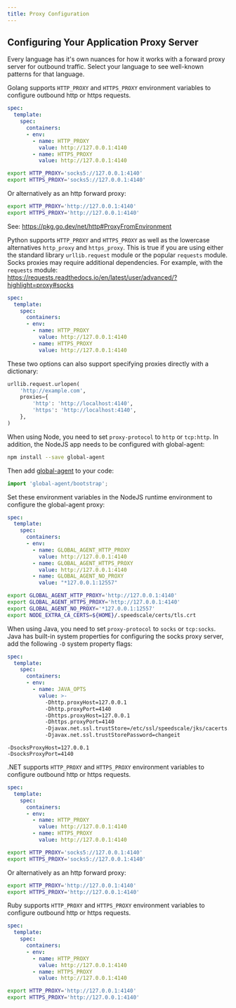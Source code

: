 ```yaml
---
title: Proxy Configuration
---
```



## Configuring Your Application Proxy Server

Every language has it's own nuances for how it works with a forward proxy
server for outbound traffic. Select your language to see well-known patterns
for that language.

<Tabs>

<TabItem value="go" label="Go">

Golang supports `HTTP_PROXY` and `HTTPS_PROXY` environment variables to configure outbound http or https
requests.
<Tabs>
<TabItem value="k8s" label="Kubernetes">

```yaml
spec:
  template:
    spec:
      containers:
      - env:
        - name: HTTP_PROXY
          value: http://127.0.0.1:4140
        - name: HTTPS_PROXY
          value: http://127.0.0.1:4140
```

</TabItem>
<TabItem value="not-k8s" label="Outside of Kubernetes">

```bash
export HTTP_PROXY='socks5://127.0.0.1:4140'
export HTTPS_PROXY='socks5://127.0.0.1:4140'
```

Or alternatively as an http forward proxy:

```bash
export HTTP_PROXY='http://127.0.0.1:4140'
export HTTPS_PROXY='http://127.0.0.1:4140'
```

See: https://pkg.go.dev/net/http#ProxyFromEnvironment
</TabItem>
</Tabs>
</TabItem>

<TabItem value="python" label="Python">

Python supports `HTTP_PROXY` and `HTTPS_PROXY` as well as the lowercase alternatives `http_proxy` and
`https_proxy`. This is true if you are using either the standard library `urllib.request` module or the
popular `requests` module. Socks proxies may require additional dependencies. For example, with the `requests` module:
https://requests.readthedocs.io/en/latest/user/advanced/?highlight=proxy#socks

<Tabs>
<TabItem value="k8s" label="Kubernetes">

```yaml
spec:
  template:
    spec:
      containers:
      - env:
        - name: HTTP_PROXY
          value: http://127.0.0.1:4140
        - name: HTTPS_PROXY
          value: http://127.0.0.1:4140
```

</TabItem>

<TabItem value="not-k8s" label="Outside of Kubernetes">

These two options can also support specifying proxies directly with a dictionary:

```python
urllib.request.urlopen(
    'http://example.com',
    proxies={
        'http': 'http://localhost:4140',
        'https': 'http://localhost:4140',
    },
)
```

</TabItem>
</Tabs>
</TabItem>

<TabItem value="nodejs" label="Node.js">

When using Node, you need to set `proxy-protocol` to `http` or `tcp:http`. In addition, the NodeJS app needs
to be configured with global-agent:

```bash
npm install --save global-agent
```

Then add [global-agent](https://github.com/gajus/global-agent) to your code:

```javascript
import 'global-agent/bootstrap';
```

Set these environment variables in the NodeJS runtime environment to configure the global-agent proxy:

<Tabs>
<TabItem value="k8s" label="Kubernetes">

```yaml
spec:
  template:
    spec:
      containers:
      - env:
        - name: GLOBAL_AGENT_HTTP_PROXY
          value: http://127.0.0.1:4140
        - name: GLOBAL_AGENT_HTTPS_PROXY
          value: http://127.0.0.1:4140
        - name: GLOBAL_AGENT_NO_PROXY
          value: "*127.0.0.1:12557"
```

</TabItem>

<TabItem value="not-k8s" label="Outside of Kubernetes">

```bash
export GLOBAL_AGENT_HTTP_PROXY='http://127.0.0.1:4140'
export GLOBAL_AGENT_HTTPS_PROXY='http://127.0.0.1:4140'
export GLOBAL_AGENT_NO_PROXY='*127.0.0.1:12557'
export NODE_EXTRA_CA_CERTS=${HOME}/.speedscale/certs/tls.crt
```
</TabItem>
</Tabs>

</TabItem>

<TabItem value="java" label="Java">

When using Java, you need to set `proxy-protocol` to `socks` or `tcp:socks`. Java has built-in system
properties for configuring the socks proxy server, add the following `-D` system property flags:

<Tabs>
<TabItem value="k8s" label="Kubernetes">


```yaml
spec:
  template:
    spec:
      containers:
      - env:
        - name: JAVA_OPTS
          value: >-
            -Dhttp.proxyHost=127.0.0.1
            -Dhttp.proxyPort=4140
            -Dhttps.proxyHost=127.0.0.1
            -Dhttps.proxyPort=4140
            -Djavax.net.ssl.trustStore=/etc/ssl/speedscale/jks/cacerts.jks
            -Djavax.net.ssl.trustStorePassword=changeit
```

</TabItem>

<TabItem value="not-k8s" label="Outside of Kubernetes">

```
-DsocksProxyHost=127.0.0.1
-DsocksProxyPort=4140
```
</TabItem>
</Tabs>

</TabItem>

<TabItem value="dotnet" label=".NET">

.NET supports `HTTP_PROXY` and `HTTPS_PROXY` environment variables to configure outbound http or https
requests.
<Tabs>
<TabItem value="k8s" label="Kubernetes">

```yaml
spec:
  template:
    spec:
      containers:
      - env:
        - name: HTTP_PROXY
          value: http://127.0.0.1:4140
        - name: HTTPS_PROXY
          value: http://127.0.0.1:4140
```

</TabItem>
<TabItem value="not-k8s" label="Outside of Kubernetes">

```bash
export HTTP_PROXY='socks5://127.0.0.1:4140'
export HTTPS_PROXY='socks5://127.0.0.1:4140'
```

Or alternatively as an http forward proxy:

```bash
export HTTP_PROXY='http://127.0.0.1:4140'
export HTTPS_PROXY='http://127.0.0.1:4140'
```

</TabItem>

<TabItem value="ruby" label="Ruby">

Ruby supports `HTTP_PROXY` and `HTTPS_PROXY` environment variables to configure outbound http or https
requests.
<Tabs>
<TabItem value="k8s" label="Kubernetes">

```yaml
spec:
  template:
    spec:
      containers:
      - env:
        - name: HTTP_PROXY
          value: http://127.0.0.1:4140
        - name: HTTPS_PROXY
          value: http://127.0.0.1:4140
```

</TabItem>
<TabItem value="not-k8s" label="Outside of Kubernetes">

```bash
export HTTP_PROXY='http://127.0.0.1:4140'
export HTTPS_PROXY='http://127.0.0.1:4140'
```

</TabItem>
</Tabs>
</TabItem>

</Tabs>
